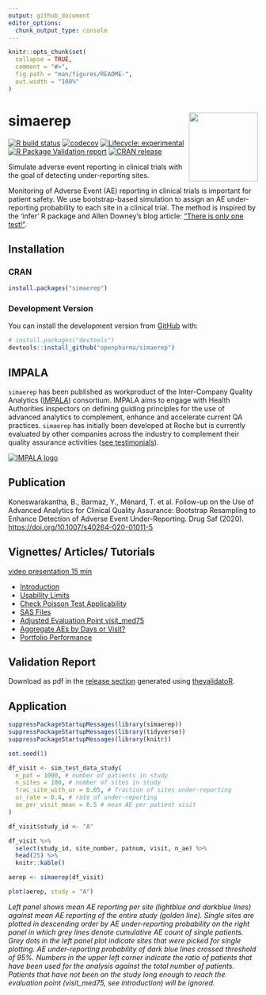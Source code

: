```yaml
---
output: github_document
editor_options: 
  chunk_output_type: console
---
```


<!-- README.md is generated from README.Rmd. Please edit that file -->

```r
knitr::opts_chunk$set(
  collapse = TRUE,
  comment = "#>",
  fig.path = "man/figures/README-",
  out.width = "100%"
)
```

# simaerep <a href='https://openpharma.github.io/simaerep/'><img src='man/figures/logo.png' align="right" height="139" /></a>
<!-- badges: start -->
[![R build status](https://github.com/openpharma/simaerep/workflows/R-CMD-check/badge.svg)](https://github.com/openpharma/simaerep/actions)
[![codecov](https://codecov.io/gh/openpharma/simaerep/branch/master/graph/badge.svg)](https://app.codecov.io/gh/openpharma/simaerep)
[![Lifecycle: experimental](https://img.shields.io/badge/lifecycle-experimental-orange.svg)](https://lifecycle.r-lib.org/articles/stages.html#experimental)
[![R Package Validation report](https://github.com/openpharma/simaerep/actions/workflows/validation.yml/badge.svg)](https://github.com/openpharma/simaerep/actions/workflows/validation.yml)
[![CRAN release](https://www.r-pkg.org/badges/version/simaerep)](https://CRAN.R-project.org/package=simaerep)
<!-- badges: end -->

Simulate adverse event reporting in clinical trials with the goal of detecting under-reporting sites.

Monitoring of Adverse Event (AE) reporting in clinical trials is important for patient safety. We
use bootstrap-based simulation to assign an AE under-reporting probability to each site in a clinical trial.
The method is inspired by the 'infer' R package and Allen Downey's blog article: ["There is only one test!"](
http://allendowney.blogspot.com/2011/05/there-is-only-one-test.html).

## Installation

### CRAN

``` r
install.packages("simaerep")
```

### Development Version

You can install the development version from [GitHub](https://github.com/) with:

``` r
# install.packages("devtools")
devtools::install_github("openpharma/simaerep")
```

## IMPALA

`simaerep` has been published as workproduct of the Inter-Company Quality Analytics ([IMPALA](https://impala-consortium.org/)) consortium. IMPALA aims to engage with Health Authorities inspectors on defining guiding principles for the use of advanced analytics to complement, enhance and accelerate current QA practices. `simaerep` has initially been developed at Roche but is currently evaluated by other companies across the industry to complement their quality assurance activities ([see testimonials](https://impala-consortium.org/clinical-safety-reporting-work-product-stream/)).

[![IMPALA logo](https://impala-consortium.org/wp-content/uploads/IMPALA-logo-x2.png)](https://impala-consortium.org/)

## Publication

Koneswarakantha, B., Barmaz, Y., Ménard, T. et al. Follow-up on the Use of Advanced Analytics for Clinical Quality Assurance: Bootstrap Resampling to Enhance Detection of Adverse Event Under-Reporting. Drug Saf (2020). [https://doi.org/10.1007/s40264-020-01011-5](https://doi.org/10.1007/s40264-020-01011-5)

## Vignettes/ Articles/ Tutorials

[video presentation 15 min](https://vimeo.com/776275791?embedded=true&source=vimeo_logo&owner=189858368)

- [Introduction](https://openpharma.github.io/simaerep/articles/intro.html)
- [Usability Limits](https://openpharma.github.io/simaerep/articles/usability_limits.html)
- [Check Poisson Test Applicability](https://openpharma.github.io/simaerep/articles/check_poisson.html)
- [SAS Files](https://openpharma.github.io/simaerep/articles/sas_files.html)
- [Adjusted Evaluation Point visit_med75](https://openpharma.github.io/simaerep/articles/visit_med75.html)
- [Aggregate AEs by Days or Visit?](https://openpharma.github.io/simaerep/articles/visits_or_days.html)
- [Portfolio Performance](https://openpharma.github.io/simaerep/articles/portfolio_perf.html)

## Validation Report

Download as pdf in the [release section](https://github.com/openpharma/simaerep/releases) generated using [thevalidatoR](https://github.com/insightsengineering/thevalidatoR). 

## Application

```r

suppressPackageStartupMessages(library(simaerep))
suppressPackageStartupMessages(library(tidyverse))
suppressPackageStartupMessages(library(knitr))

set.seed(1)

df_visit <- sim_test_data_study(
  n_pat = 1000, # number of patients in study
  n_sites = 100, # number of sites in study
  frac_site_with_ur = 0.05, # fraction of sites under-reporting
  ur_rate = 0.4, # rate of under-reporting
  ae_per_visit_mean = 0.5 # mean AE per patient visit
)

df_visit$study_id <- "A"

df_visit %>%
  select(study_id, site_number, patnum, visit, n_ae) %>%
  head(25) %>%
  knitr::kable()

aerep <- simaerep(df_visit)

plot(aerep, study = "A") 
```

*Left panel shows mean AE reporting per site (lightblue and darkblue lines) against mean AE reporting of the entire study (golden line). Single sites are plotted in descending order by AE under-reporting probability on the right panel in which grey lines denote cumulative AE count of single patients. Grey dots in the left panel plot indicate sites that were picked for single plotting. AE under-reporting probability of dark blue lines crossed threshold of 95%. Numbers in the upper left corner indicate the ratio of patients that have been used for the analysis against the total number of patients. Patients that have not been on the study long enough to reach the evaluation point (visit_med75, see introduction) will be ignored.*


